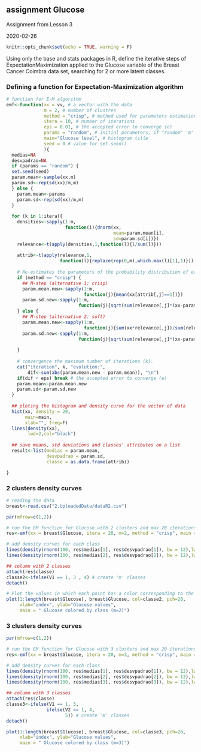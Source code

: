 ## assignment Glucose 

Assignment from Lesson 3

2020-02-26

```r
knitr::opts_chunk$set(echo = TRUE, warning = F)
```

Using only the base and stats packages in R, define the iterative steps of ExpectationMaximization applied to the Glucose variable of the Breast Cancer Coimbra data set,
searching for 2 or more latent classes.

### Defining a function for Expectation-Maximization algorithm
```r
# function for E-M algorithm
emf<-function(xx = vv, # a vector with the data
              m = 2, # number of clustres
              method = "crisp", # method used for parameters estimation in each class; options: "crisp" or "soft"
              itera = 10, # number of iterations
              eps = 0.01, # the accepted error to converge (e)
              params = "random", # initial parameters, if "random" 'm' values from 'xx' are randomly select, or we can input a vector with 'm' values
              main="Glucose level", # histogram title
              seed = 0 # value for set.seed()
              ){
  medias=NA
  desvpadrao=NA
  if (params == "random") {
  set.seed(seed)
  param.mean<-sample(xx,m)
  param.sd<-rep(sd(xx)/m,m)
  } else {
    param.mean<-params
    param.sd<-rep(sd(xx)/m,m)
  }
  
  for (k in 1:itera){
    densities<-sapply(1:m, 
                      function(i){dnorm(xx,
                                        mean=param.mean[i],
                                        sd=param.sd[i])})
    relevance<-t(apply(densities,1,function(l){l/sum(l)}))
    
    attrib<-t(apply(relevance,1,
                    function(l){replace(rep(0,m),which.max(l)[1],1)}))
    
    # Re-estimates the parameters of the probability distribution of each class
    if (method == "crisp") {
      ## M-step (alternative 1: crisp)
      param.mean.new<-sapply(1:m,
                             function(j){mean(xx[attrib[,j]==1])})
      param.sd.new<-sapply(1:m,
                           function(j){sqrt(sum(relevance[,j]*(xx-param.mean[j])^2)/sum(relevance[,j]))})
    } else {
      ## M-step (alternative 2: soft)
      param.mean.new<-sapply(1:m,
                             function(j){sum(xx*relevance[,j])/sum(relevance[,j])})
      param.sd.new<-sapply(1:m,
                           function(j){sqrt(sum(relevance[,j]*(xx-param.mean[j])^2)/sum(relevance[,j]))})
      
    }
    
    # convergence the maximum number of iterations (k).
    cat("iteration", k, "evolution:", 
        dif<-sum(abs(param.mean.new - param.mean)), "\n")
    if(dif < eps) break # the accepted error to converge (e)
    param.mean<-param.mean.new
    param.sd<-param.sd.new
  }
  
  ## ploting the histogram and density curve for the vector of data
  hist(xx, density = 20,
       main=main,
       xlab="", freq=F)
  lines(density(xx),
        lwd=2,col="black")
  
  ## save means, std deviations and classes' attributes on a list
  result<-list(medias = param.mean,
               desvpadrao = param.sd,
               classe = as.data.frame(attrib))

}
```

### 2 clusters density curves
```r
# reading the data
breast<-read.csv("2.UploadedData/dataR2.csv")

par(mfrow=c(1,2))

# run the EM function for Glucose with 2 clusters and max 20 iterations
res<-emf(xx = breast$Glucose, itera = 20, m=2, method = "crisp", main = "Glucose values", seed = 0)

# add density curves for each class
lines(density(rnorm(100, res$medias[1], res$desvpadrao[1]), bw = 12),lwd=2,col=3)
lines(density(rnorm(100, res$medias[2], res$desvpadrao[2]), bw = 12),lwd=2,col=4)

## column with 2 classes
attach(res$classe)
classe2<-ifelse(V1 == 1, 3 , 4) # create 'm' classes
detach()

# Plot the values in which each point has a color corresponding to the class to which it belongs
plot(1:length(breast$Glucose), breast$Glucose, col=classe2, pch=20,
     xlab="index", ylab="Glucose values",
     main = " Glucose colored by class (m=2)")
```

### 3 clusters density curves
```r
par(mfrow=c(1,2))

# run the EM function for Glucose with 3 clusters and max 20 iterations
res<-emf(xx = breast$Glucose, itera = 20, m=3, method = "crisp", main = "Glucose values", seed = 0)

# add density curves for each class
lines(density(rnorm(100, res$medias[1], res$desvpadrao[1]), bw = 12),lwd=2,col=3)
lines(density(rnorm(100, res$medias[2], res$desvpadrao[2]), bw = 12),lwd=2,col=4)
lines(density(rnorm(100, res$medias[3], res$desvpadrao[3]), bw = 12),lwd=2,col=5)

## column with 3 classes
attach(res$classe)
classe3<-ifelse(V1 == 1, 3,
               ifelse(V2 == 1, 4,
                      5)) # create 'm' classes
detach()

plot(1:length(breast$Glucose), breast$Glucose, col=classe3, pch=20,
     xlab="index", ylab="Glucose values",
     main = " Glucose colored by class (m=3)")
```

